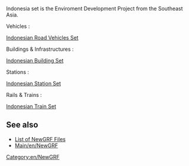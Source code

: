 Indonesia set is the Enviroment Development Project from the Southeast Asia.

Vehicles :

[http://www.tt-forums.net/viewtopic.php?f=26&t=67052 Indonesian Road Vehicles Set]

Buildings & Infrastructures :

[http://www.tt-forums.net/viewtopic.php?f=26&t=68360 Indonesian Building Set]

Stations :

[http://www.tt-forums.net/viewtopic.php?f=26&t=64008 Indonesian Station Set]

Rails & Trains :

[http://www.tt-forums.net/viewtopic.php?f=26&t=66525 Indonesian Train Set]

== See also ==
* [[Main/en/NewGRF List|List of NewGRF Files]]
* [[Main/en/NewGRF]]

[[Category:en/NewGRF]]